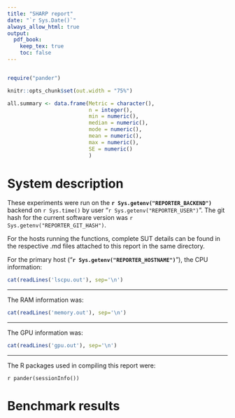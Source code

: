 ```yaml
---
title: "SHARP report"
date: "`r Sys.Date()`"
always_allow_html: true
output:
  pdf_book:
    keep_tex: true
    toc: false
---
```


```r
```

```r
require("pander")

knitr::opts_chunk$set(out.width = "75%")

all.summary <- data.frame(Metric = character(),
                          n = integer(),
                          min = numeric(),
                          median = numeric(),
                          mode = numeric(),
                          mean = numeric(),
                          max = numeric(),
                          SE = numeric()
                          )
```

# System description

These experiments were run on the **`r Sys.getenv("REPORTER_BACKEND")`** backend on `r Sys.time()` by user "`r Sys.getenv("REPORTER_USER")`".
The git hash for the current software version was `r Sys.getenv("REPORTER_GIT_HASH")`.

For the hosts running the functions, complete SUT details can be found in the respective .md files attached to this report in the same directory.

For the primary host ("**`r Sys.getenv("REPORTER_HOSTNAME")`**"), the CPU information:

\small
```r
cat(readLines('lscpu.out'), sep='\n')
```
\normalsize

----

\newpage

The RAM information was:

\small
```r
cat(readLines('memory.out'), sep='\n')
```
\normalsize

---

The GPU information was:

\small
```r
cat(readLines('gpu.out'), sep='\n')
```
\normalsize

---

The R packages used in compiling this report were:

`r pander(sessionInfo())`

\newpage

# Benchmark results

